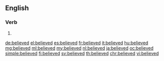 ==English==

===Verb===
{{head|en|verb form}}

# {{en-past of|believe}}

[[de:believed]]
[[el:believed]]
[[es:believed]]
[[fr:believed]]
[[it:believed]]
[[hu:believed]]
[[mg:believed]]
[[ml:believed]]
[[my:believed]]
[[nl:believed]]
[[ja:believed]]
[[oc:believed]]
[[simple:believed]]
[[fi:believed]]
[[sv:believed]]
[[th:believed]]
[[chr:believed]]
[[vi:believed]]